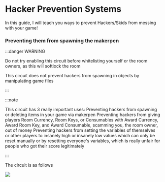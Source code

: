 # Hacker Prevention Systems

In this guide, I will teach you ways to prevent Hackers/Skids from messing with your game!

### Preventing them from spawning the makerpen

:::danger WARNING

Do not try enabling this circuit before whitelisting yourself or the room owners, as this will softlock the room

This circuit does not prevent hackers from spawning in objects by manipulating game files

:::

:::note 

This circuit has 3 really important uses:
  Preventing hackers from spawning or deleting items in your game via makerpen
  Preventing hackers from giving players Room Currency, Room Keys, or Consumables with Award Currency, Award Room Key, and Award     Consumable, scamming you, the room owner, out of money
  Preventing hackers from setting the variables of themselves or other players to insanely high or insanely low values which can only be reset manually or by resetting everyone's variables, which is really unfair for people who got their score legitimately

:::

The circuit is as follows

![](https://cdn.discordapp.com/attachments/1099480080318726244/1099480080662675486/image.png?ex=6550111e&is=653d9c1e&hm=5ea4b784ce37e08b763ec919443a2ea1b21a639253e6cb7ba28995115960ddd3&)
